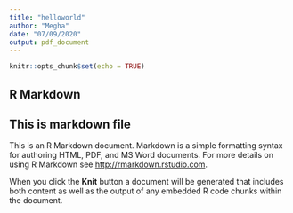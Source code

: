 ```yaml
---
title: "helloworld"
author: "Megha"
date: "07/09/2020"
output: pdf_document
---
```


```r
knitr::opts_chunk$set(echo = TRUE)
```

## R Markdown

## **This is markdown file**

This is an R Markdown document. Markdown is a simple formatting syntax for authoring HTML, PDF, and MS Word documents. For more details on using R Markdown see <http://rmarkdown.rstudio.com>.

When you click the **Knit** button a document will be generated that includes both content as well as the output of any embedded R code chunks within the document. 



